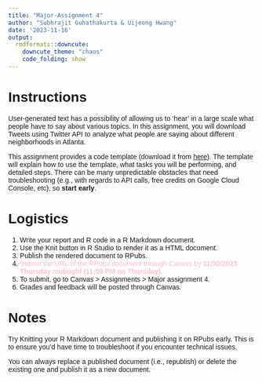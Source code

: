 ```yaml
---
title: "Major-Assignment 4"
author: "Subhrajit Guhathakurta & Uijeong Hwang"
date: '2023-11-16'
output:
  rmdformats::downcute:
    downcute_theme: "chaos"
    code_folding: show
---
```


<style type="text/css">
  body{
  font-family: Arial;
  }
</style>

# Instructions

User-generated text has a possibility of allowing us to 'hear' in a large scale what people have to say about various topics. In this assignment, you will download Tweets using Twitter API to analyze what people are saying about different neighborhoods in Atlanta. 

This assignment provides a code template (download it from [here](https://ujhwang.github.io/UrbanAnalytics2023/Assignment/major_4/major_assignment_4_template.Rmd)). The template will explain how to use the template, what tasks you will be performing, and detailed steps. There can be many unpredictable obstacles that need troubleshooting (e.g., with regards to API calls, free credits on Google Cloud Console, etc), so **start early**.

# Logistics
1. Write your report and R code in a R Markdown document. 
2. Use the Knit button in R Studio to render it as a HTML document.
3. Publish the rendered document to RPubs.
4. <font color="pink">Submit the URL of the RPubs document through Canvas by **11/30/2023 Thursday midnight (11:59 PM on Thursday).** </font>
5. To submit, go to Canvas > Assignments > Major assignment 4.
6. Grades and feedback will be posted through Canvas.



    
# Notes
Try Knitting your R Markdown document and publishing it on RPubs early. This is to ensure you'd have time to troubleshoot if you encounter technical issues.

You can always replace a published document (i.e., republish) or delete the existing one and publish it as a new document. 
